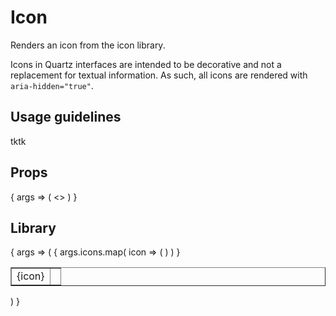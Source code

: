 
<Meta title="Content/Icon" component={Icon} />

# Icon

Renders an icon from the icon library.

Icons in Quartz interfaces are intended to be decorative and not a replacement for textual information. As such, all icons are rendered with `aria-hidden="true"`.

## Usage guidelines

tktk

## Props

<Canvas>
	<Story
		args={{
			name: 'apple',
			size: 30,
			themeColor: 'typography',
		}}
		name="Default"
	>
		{
			args => (
				<>
					<Icon {...args} />
					<ColorScheme {...schemes.LIGHT} type="default" />
				</>
			)
		}
	</Story>
</Canvas>

<ArgsTable story="Default" />

## Library

<Canvas>
	<Story
		args={{
			icons: [
				'apple',
				'arrow-right',
				'check',
				'compass',
				'envelope',
				'facebook',
				'linkedin',
				'twitter',
				'youtube',
			]
		}}
		name="Library"
	>
		{
			args => (
				<table border="1" cellPadding="10">
					<tbody>
						{
							args.icons.map( icon => (
								<tr key={icon}>
									<td>{icon}</td>
									<td><Icon name={icon} /></td>
								</tr>
							) )
						}
					</tbody>
				</table>
			)
		}
	</Story>
</Canvas>
